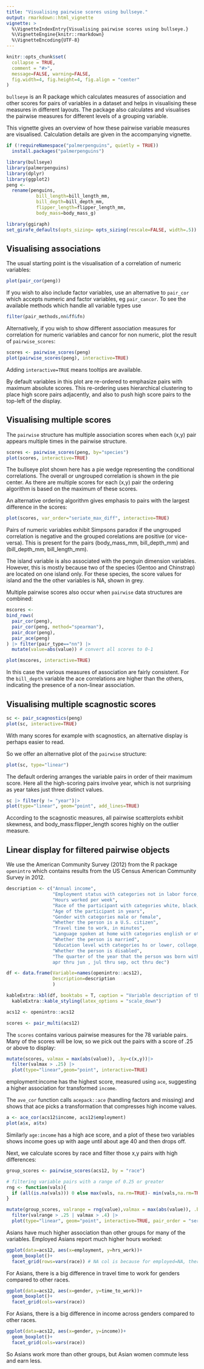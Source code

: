 ```yaml
---
title: "Visualising pairwise scores using bullseye."
output: rmarkdown::html_vignette
vignette: >
  %\VignetteIndexEntry{Visualising pairwise scores using bullseye.}
  %\VignetteEngine{knitr::rmarkdown}
  %\VignetteEncoding{UTF-8}
---
```


```r
knitr::opts_chunk$set(
  collapse = TRUE,
  comment = "#>",
  message=FALSE, warning=FALSE,
  fig.width=4, fig.height=4, fig.align = "center"
)


```


`bullseye` is an R package which calculates measures of association and other scores for pairs of variables in a dataset and helps in visualising these measures in different layouts. The package also calculates and visualises the pairwise measures for different levels of a grouping variable. 

This vignette gives an overview of how these pairwise variable measures  are visualised. Calculation details are given in the accompanying vignette.  


```r
if (!requireNamespace("palmerpenguins", quietly = TRUE))
  install.packages("palmerpenguins")

library(bullseye)
library(palmerpenguins)
library(dplyr)
library(ggplot2)
peng <-
  rename(penguins, 
           bill_length=bill_length_mm,
           bill_depth=bill_depth_mm,
           flipper_length=flipper_length_mm,
           body_mass=body_mass_g)
```

```r
library(ggiraph)
set_girafe_defaults(opts_sizing= opts_sizing(rescale=FALSE, width=.5))
```


## Visualising associations

The usual starting point is the visualisation of a correlation of numeric variables:

```r
plot(pair_cor(peng))
```


If you wish to also include factor variables, use an alternative to `pair_cor` which accepts numeric and factor variables, eg
`pair_cancor`. To see the available methods which handle all variable types use

```r
filter(pair_methods,nn&ff&fn)
```

Alternatively, if you wish to show different association measures for correlation for numeric variables and cancor for non numeric, plot 
the result of `pairwise_scores`:

```r
scores <- pairwise_scores(peng)
plot(pairwise_scores(peng), interactive=TRUE)
```

Adding `interactive=TRUE` means tooltips are available.


By default variables in this plot are re-ordered to emphasize pairs with maximum absolute scores. This re-ordering uses hierarchical clustering to place high score pairs adjacently, and also to push high score pairs to the top-left of the display.






## Visualising multiple scores

The `pairwise` structure has multiple association scores when each (x,y) pair appears multiple times in the pairwise structure.
```r
scores <- pairwise_scores(peng, by="species")
plot(scores, interactive=TRUE) 
```
The bullseye plot shown here has a pie wedge representing the conditional correlations. The overall or ungrouped correlation is shown in the pie center.
As there are multiple scores for each (x,y) pair the ordering algorithm is based on the maximum of these scores.

An alternative ordering algorithm gives emphasis to pairs with the largest difference in the scores:
```r
plot(scores, var_order="seriate_max_diff", interactive=TRUE) 
```

Pairs of numeric variables exhibit Simpsons paradox if the ungrouped correlation is negative and the grouped corelations are positive (or vice-versa). This is present for the pairs (body_mass_mm, bill_depth_mm) and (bill_depth_mm, bill_length_mm).

The island variable is also associated with the penguin dimension variables.
However, this is mostly because two of the species (Gentoo and Chinstrap) are located on one island only. For these species, the score values for island  and the the other variables is NA, shown in grey.



Multiple pairwise scores also occur when `pairwise` data structures are combined:

```r
mscores <- 
bind_rows(
  pair_cor(peng),
  pair_cor(peng, method="spearman"),
  pair_dcor(peng),
  pair_ace(peng)
) |> filter(pair_type=="nn") |>
  mutate(value=abs(value)) # convert all scores to 0-1

plot(mscores, interactive=TRUE) 
```

In this case the various measures of association are fairly consistent. For the `bill_depth` variable the ace correlations are higher than the others,
indicating the presence of a non-linear association.

## Visualising multiple scagnostic scores



```r
sc <- pair_scagnostics(peng)
plot(sc, interactive=TRUE)
```
With many scores for example with scagnostics, an alternative display is perhaps easier to read.

So we offer an alternative plot of the `pairwise` structure:

```r
plot(sc, type="linear")
```

The default ordering arranges the variable pairs in order of their maximum score. Here all the high-scoring pairs involve year, which is not surprising as year takes just three distinct values.

```r
sc |> filter(y != "year")|>
plot(type="linear", geom="point", add_lines=TRUE)
```

According to the scagnostic measures, all pairwise scatterplots exhibit skewness, and body_mass:flipper_length scores highly on the outlier measure.

## Linear display for filtered pairwise objects

We use the American Community Survey (2012) from the R package `openintro` which contains results from the US Census American Community Survey in 2012. 

```r
description <- c("Annual income",
                 "Employment status with categories not in labor force, unemployed, employed",
                 "Hours worked per week",
                 "Race of the participant with categories white, black, asian or other",
                 "Age of the participant in years",
                 "Gender with categories male or female",
                 "Whether the person is a U.S. citizen",
                 "Travel time to work, in minutes",
                 "Language spoken at home with categories english or other",
                 "Whether the person is married",
                 "Education level with categories hs or lower, college, grad",
                 "Whether the person is disabled",
                 "The quarter of the year that the person was born with categories jan thru mar,
                 apr thru jun , jul thru sep, oct thru dec")

df <- data.frame(Variable=names(openintro::acs12),
                 Description=description
                 )

kableExtra::kbl(df, booktabs = T, caption = "Variable description of the acs12 dataset") |>
  kableExtra::kable_styling(latex_options = "scale_down")
```


```r
acs12 <- openintro::acs12

scores <- pair_multi(acs12)
```
The `scores` contains various pairwise measures for the 78 variable pairs. Many of the scores will be low,
so we pick out the pairs with a score of .25 or above to display:

```r
mutate(scores, valmax = max(abs(value)), .by=c(x,y))|>
  filter(valmax > .25) |>
  plot(type="linear",geom="point", interactive=TRUE)


```
employment:income has the highest score, measured using `ace`, suggesting  a higher association for transformed `income`.

The `ave_cor` function calls  `acepack::ace` (handling factors and missing) and shows that ace picks a transformation that compresses high income values.

```r
a <- ace_cor(acs12$income, acs12$employment)
plot(a$x, a$tx)
```

Similarly `age:income` has a high ace score, and a plot of these two variables shows income goes up with aage until about age 40 and then drops off.

<!-- Note that for categorical pairs of variables, the highest value is given by uncertainty in all cases. -->

<!-- ```{r} -->
<!-- scores |> mutate(valmax = max(abs(value)), .by=c(x,y)) |> -->
<!--   filter(pair_type=="ff") |> -->
<!--   group_by(x,y)|>  -->
<!--   slice_max(value) |> arrange(desc(value)) -->
<!-- ``` -->


Next, we calculate scores by race and filter those x,y pairs with high differences:

```r
group_scores <- pairwise_scores(acs12, by = "race")

# filtering variable pairs with a range of 0.25 or greater
rng <- function(vals){
  if (all(is.na(vals))) 0 else max(vals, na.rm=TRUE)- min(vals,na.rm=TRUE)
}

mutate(group_scores, valrange = rng(value),valmax = max(abs(value)), .by=c(x,y))|>
  filter(valrange > .25 | valmax > .4) |>
  plot(type="linear", geom="point", interactive=TRUE, pair_order = "seriate_max_diff")
```



Asians have much higher association than other groups for many of the variables.
Employed Asians report much higher hours worked:

```r
ggplot(data=acs12, aes(x=employment, y=hrs_work))+
  geom_boxplot()+
  facet_grid(rows=vars(race)) # NA col is because for employed=NA, there  hrs_work also NA
```

For Asians, there is a big difference in travel time to work for genders compared to other races.
```r
ggplot(data=acs12, aes(x=gender, y=time_to_work))+
  geom_boxplot()+
  facet_grid(cols=vars(race))
```

For Asians, there is a big difference in income across genders compared to other races.

```r
ggplot(data=acs12, aes(x=gender, y=income))+
  geom_boxplot()+
  facet_grid(cols=vars(race))
```

So Asians work more than other groups, but Asian women commute less and earn less.






